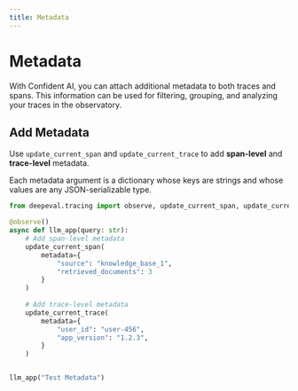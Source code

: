 ```yaml
---
title: Metadata
---
```


# Metadata

With Confident AI, you can attach additional metadata to both traces and spans. This information can be used for filtering, grouping, and analyzing your traces in the observatory.

## Add Metadata

Use `update_current_span` and `update_current_trace` to add **span-level** and **trace-level** metadata. 

Each metadata argument is a dictionary whose keys are strings and whose values are any JSON-serializable type.

```python showLineNumbers {7,15}
from deepeval.tracing import observe, update_current_span, update_current_trace

@observe()
async def llm_app(query: str):
    # Add span-level metadata
    update_current_span(
        metadata={
            "source": "knowledge_base_1",
            "retrieved_documents": 3
        }
    )
    
    # Add trace-level metadata
    update_current_trace(
        metadata={
            "user_id": "user-456",
            "app_version": "1.2.3",
        }
    )


llm_app("Test Metadata")
```
